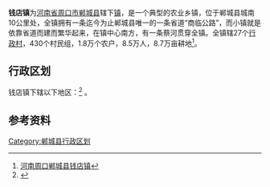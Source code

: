 {{中国乡级行政区|41/16/25/106/000}}

'''钱店镇'''为[[河南省|河南省]][[周口市|周口市]][[郸城县|郸城县]]辖下[[镇|镇]]，是一个典型的农业乡镇，位于郸城县城南10公里处，全镇拥有一条迄今为止郸城县唯一的一条省道“商临公路”，而小镇就是依靠省道而建而繁华起来，在镇中心南方，有一条蔡河贯穿全镇。全镇辖27个[[行政村|行政村]]，430个村民组，1.8万个农户，8.5万人，8.7万亩耕地<ref>[http://www.chinaquhua.cn/henan/danchengxian_qiandianzhen.html 河南周口郸城县钱店镇]{{dead link|date=2018年5月 |bot=InternetArchiveBot |fix-attempted=yes }}</ref>。

== 行政区划 ==
钱店镇下辖以下地区：<ref>{{PRC admin/ref sgc|41/16/25/106/000}}</ref>
{{PRC admin/children|41/16/25/106/000}}。

==参考资料==
{{reflist}}
{{PRC admin/navcat|41/16/25/106/000}}
[[Category:郸城县行政区划|Category:郸城县行政区划]]